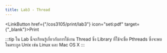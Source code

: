 ```yaml
---
title: Lab3 - Thread
---
```



<LinkButton href={"/cos3105/print/lab3"} icon="seti:pdf" target={"_blank"}>Print</LinkButton>

:::tip
ใน Lab นี้จะเรียนรู้เกี่ยวกับการใช้งาน Thread ซึ่ง Library ที่ใช้จะชื่อ Pthreads ซึ่งจะพบในตระกูล Unix เช่น Linux และ Mac OS X
:::

